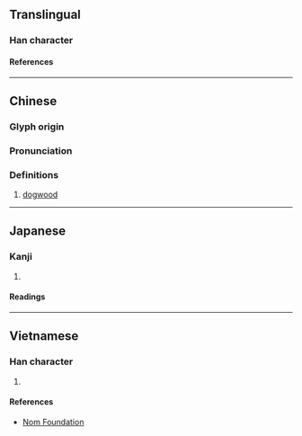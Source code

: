 {{also|梾}}
{{character info/new}}
==Translingual==

===Han character===
{{Han char|rn=75|rad=木|as=08|sn=12|four=44998|canj=DDOO|ids=⿰木來}}

====References====
{{Han ref|kx=0534.240|dkj=14987|dj=0922.180|hdz=21229.010|uh=68F6}}

----

==Chinese==
{{zh-forms|s=梾}}

===Glyph origin===
{{Han etym}}

===Pronunciation===
{{zh-pron
|m=lái
|c=loi4
|mc=y
|oc=y
|ma=
|cat=n
}}

===Definitions===
{{zh-hanzi}}

# [[dogwood]]

----

==Japanese==

===Kanji===
{{ja-kanji|grade=|rs=木08}}

# {{defn|lang=ja|sort=木08}}

====Readings====
{{ja-readings
|on=らい
|kun=むく
}}

----

==Vietnamese==

===Han character===
{{vi-readings|rs=木08|reading=lai}}

# {{defn|lang=vi|sort=木08}}

====References====
* [http://nomfoundation.org/common/nom_details.php?codepoint=68f6 Nom Foundation]